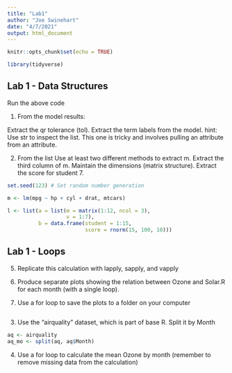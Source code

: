 ```yaml
---
title: "Lab1"
author: "Joe Swinehart"
date: "4/7/2021"
output: html_document
---
```


```r
knitr::opts_chunk$set(echo = TRUE)
```

```r
library(tidyverse)
```


## Lab 1 - Data Structures

Run the above code

1. From the model results:

Extract the qr tolerance (tol).
Extract the term labels from the model.
hint: Use str to inspect the list. This one is tricky and involves pulling an attribute from an attribute.

2. From the list
Use at least two different methods to extract m.
Extract the third column of m. Maintain the dimensions (matrix structure).
Extract the score for student 7.
```r
set.seed(123) # Set random number generation

m <- lm(mpg ~ hp + cyl + drat, mtcars)

l <- list(a = list(m = matrix(1:12, ncol = 3),
              	   v = 1:7),
          b = data.frame(student = 1:15,
                         score = rnorm(15, 100, 10)))
```


## Lab 1 - Loops 





5. Replicate this calculation with lapply, sapply, and vapply

6. Produce separate plots showing the relation between Ozone and Solar.R for each month (with a single loop).

7. Use a for loop to save the plots to a folder on your computer
```r



```

3. Use the “airquality” dataset, which is part of base R. Split it by Month

```r
aq <- airquality
aq_mo <- split(aq, aq$Month)
```

4. Use a for loop to calculate the mean Ozone by month (remember to remove missing data from the calculation)

```r

```

